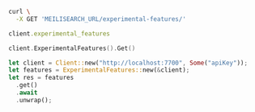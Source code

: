 <CodeGroup>

```bash cURL
curl \
  -X GET 'MEILISEARCH_URL/experimental-features/'
```


```ruby Ruby
client.experimental_features
```


```go Go
client.ExperimentalFeatures().Get()
```


```rust Rust
let client = Client::new("http://localhost:7700", Some("apiKey"));
let features = ExperimentalFeatures::new(&client);
let res = features
  .get()
  .await
  .unwrap();
```

</CodeGroup>